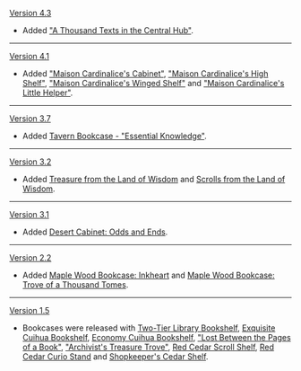 {{Change History/Header}}
[[Version 4.3]]
* Added [["A Thousand Texts in the Central Hub"]].
----
[[Version 4.1]]
* Added [["Maison Cardinalice's Cabinet"]], [["Maison Cardinalice's High Shelf"]], [["Maison Cardinalice's Winged Shelf"]] and [["Maison Cardinalice's Little Helper"]].
----
[[Version 3.7]]
* Added [[Tavern Bookcase - "Essential Knowledge"]].
----
[[Version 3.2]]
* Added [[Treasure from the Land of Wisdom]] and [[Scrolls from the Land of Wisdom]].
----
[[Version 3.1]]
* Added [[Desert Cabinet: Odds and Ends]].
----
[[Version 2.2]]
* Added [[Maple Wood Bookcase: Inkheart]] and [[Maple Wood Bookcase: Trove of a Thousand Tomes]].
----
[[Version 1.5]]
* Bookcases were released with [[Two-Tier Library Bookshelf]], [[Exquisite Cuihua Bookshelf]], [[Economy Cuihua Bookshelf]], [["Lost Between the Pages of a Book"]], [["Archivist's Treasure Trove"]], [[Red Cedar Scroll Shelf]], [[Red Cedar Curio Stand]] and [[Shopkeeper's Cedar Shelf]].